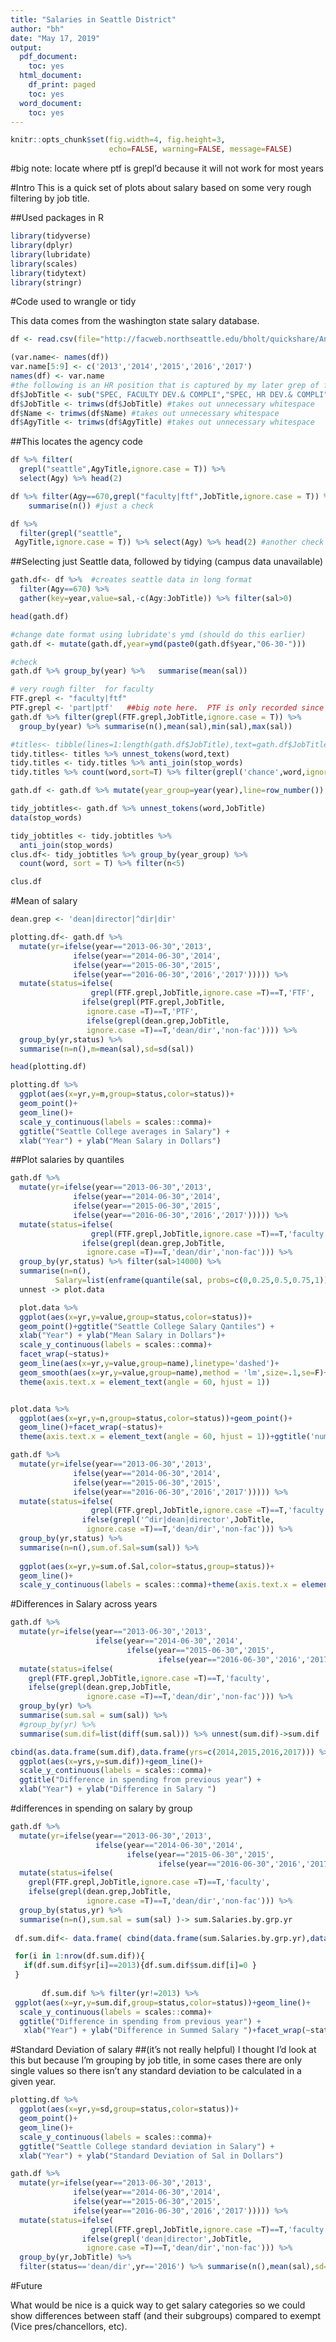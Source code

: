 ```yaml
---
title: "Salaries in Seattle District"
author: "bh"
date: "May 17, 2019"
output:
  pdf_document:
    toc: yes
  html_document:
    df_print: paged
    toc: yes
  word_document:
    toc: yes
---
```

```r
knitr::opts_chunk$set(fig.width=4, fig.height=3,
                      echo=FALSE, warning=FALSE, message=FALSE)
```

#big note: locate where ptf is grepl'd because it will not work for most years


#Intro
This is a quick set of plots about salary based on some very rough filtering by job title.  

##Used packages in R
```r
library(tidyverse)
library(dplyr)
library(lubridate)
library(scales)
library(tidytext)
library(stringr)
```


#Code used to wrangle or tidy

This data comes from the washington state salary database.

```r
df <- read.csv(file="http://facweb.northseattle.edu/bholt/quickshare/AnnualEmployeeSalary2013thru2017.csv",header=T)

```
```r
(var.name<- names(df))
var.name[5:9] <- c('2013','2014','2015','2016','2017')
names(df) <- var.name
#the following is an HR position that is captured by my later grep of faculty
df$JobTitle <- sub("SPEC, FACULTY DEV.& COMPLI","SPEC, HR DEV.& COMPLI",df$JobTitle,ignore.case=T) 
df$JobTitle <- trimws(df$JobTitle) #takes out unnecessary whitespace
df$Name <- trimws(df$Name) #takes out unnecessary whitespace
df$AgyTitle <- trimws(df$AgyTitle) #takes out unnecessary whitespace
```
##This locates the agency code
```r
df %>% filter(
  grepl("seattle",AgyTitle,ignore.case = T)) %>% 
  select(Agy) %>% head(2)

df %>% filter(Agy==670,grepl("faculty|ftf",JobTitle,ignore.case = T)) %>%  
    summarise(n()) #just a check

df %>% 
  filter(grepl("seattle",
 AgyTitle,ignore.case = T)) %>% select(Agy) %>% head(2) #another check

```

##Selecting just Seattle data, followed by tidying (campus data unavailable)
```r
gath.df<- df %>%  #creates seattle data in long format
  filter(Agy==670) %>% 
  gather(key=year,value=sal,-c(Agy:JobTitle)) %>% filter(sal>0)

head(gath.df)

#change date format using lubridate's ymd (should do this earlier)
gath.df <- mutate(gath.df,year=ymd(paste0(gath.df$year,"06-30-")))

#check
gath.df %>% group_by(year) %>%   summarise(mean(sal))

# very rough filter  for faculty
FTF.grepl <- "faculty|ftf"
PTF.grepl <- 'part|ptf'   ##big note here.  PTF is only recorded since 2016
gath.df %>% filter(grepl(FTF.grepl,JobTitle,ignore.case = T)) %>%
  group_by(year) %>% summarise(n(),mean(sal),min(sal),max(sal))
```

```r
#titles<- tibble(lines=1:length(gath.df$JobTitle),text=gath.df$JobTitle)
tidy.titles<- titles %>% unnest_tokens(word,text)
tidy.titles <- tidy.titles %>% anti_join(stop_words)
tidy.titles %>% count(word,sort=T) %>% filter(grepl('chance',word,ignore.case = T))

gath.df <- gath.df %>% mutate(year_group=year(year),line=row_number())

tidy_jobtitles<- gath.df %>% unnest_tokens(word,JobTitle)
data(stop_words)

tidy_jobtitles <- tidy.jobtitles %>%
  anti_join(stop_words)
clus.df<- tidy_jobtitles %>% group_by(year_group) %>% 
  count(word, sort = T) %>% filter(n<5)

```
```r
clus.df

```

#Mean of salary
```r
dean.grep <- 'dean|director|^dir|dir'

plotting.df<- gath.df %>% 
  mutate(yr=ifelse(year=="2013-06-30",'2013',
              ifelse(year=="2014-06-30",'2014',
              ifelse(year=="2015-06-30",'2015',
              ifelse(year=="2016-06-30",'2016','2017'))))) %>% 
  mutate(status=ifelse(
                  grepl(FTF.grepl,JobTitle,ignore.case =T)==T,'FTF',
                ifelse(grepl(PTF.grepl,JobTitle,
                 ignore.case =T)==T,'PTF',
                 ifelse(grepl(dean.grep,JobTitle,
                 ignore.case =T)==T,'dean/dir','non-fac')))) %>%
  group_by(yr,status) %>% 
  summarise(n=n(),m=mean(sal),sd=sd(sal))

head(plotting.df)
```

```r
plotting.df %>% 
  ggplot(aes(x=yr,y=m,group=status,color=status))+
  geom_point()+
  geom_line()+ 
  scale_y_continuous(labels = scales::comma)+
  ggtitle("Seattle College averages in Salary") +
  xlab("Year") + ylab("Mean Salary in Dollars")
```



##Plot salaries by quantiles
```r

gath.df %>% 
  mutate(yr=ifelse(year=="2013-06-30",'2013',
              ifelse(year=="2014-06-30",'2014',
              ifelse(year=="2015-06-30",'2015',
              ifelse(year=="2016-06-30",'2016','2017'))))) %>% 
  mutate(status=ifelse(
                  grepl(FTF.grepl,JobTitle,ignore.case =T)==T,'faculty',
                ifelse(grepl(dean.grep,JobTitle,
                 ignore.case =T)==T,'dean/dir','non-fac'))) %>%
  group_by(yr,status) %>% filter(sal>14000) %>% 
  summarise(n=n(),
          Salary=list(enframe(quantile(sal, probs=c(0,0.25,0.5,0.75,1))))) %>% 
  unnest -> plot.data

  plot.data %>% 
  ggplot(aes(x=yr,y=value,group=status,color=status))+
  geom_point()+ggtitle("Seattle College Salary Qantiles") +
  xlab("Year") + ylab("Mean Salary in Dollars")+
  scale_y_continuous(labels = scales::comma)+
  facet_wrap(~status)+
  geom_line(aes(x=yr,y=value,group=name),linetype='dashed')+
  geom_smooth(aes(x=yr,y=value,group=name),method = 'lm',size=.1,se=F)+
  theme(axis.text.x = element_text(angle = 60, hjust = 1))


plot.data %>% 
  ggplot(aes(x=yr,y=n,group=status,color=status))+geom_point()+
  geom_line()+facet_wrap(~status)+
  theme(axis.text.x = element_text(angle = 60, hjust = 1))+ggtitle('number of employees by status')

```

```r
gath.df %>% 
  mutate(yr=ifelse(year=="2013-06-30",'2013',
              ifelse(year=="2014-06-30",'2014',
              ifelse(year=="2015-06-30",'2015',
              ifelse(year=="2016-06-30",'2016','2017'))))) %>% 
  mutate(status=ifelse(
                  grepl(FTF.grepl,JobTitle,ignore.case =T)==T,'faculty',
                ifelse(grepl('^dir|dean|director',JobTitle,
                 ignore.case =T)==T,'dean/dir','non-fac'))) %>%
  group_by(yr,status) %>% 
  summarise(n=n(),sum.of.Sal=sum(sal)) %>%
  
  ggplot(aes(x=yr,y=sum.of.Sal,color=status,group=status))+
  geom_line()+
  scale_y_continuous(labels = scales::comma)+theme(axis.text.x = element_text(angle = 60, hjust = 1))+ggtitle('sum of all salary\nby status' )

```

#Differences in Salary across years

```r
gath.df %>% 
  mutate(yr=ifelse(year=="2013-06-30",'2013',
                   ifelse(year=="2014-06-30",'2014',
                          ifelse(year=="2015-06-30",'2015',
                                 ifelse(year=="2016-06-30",'2016','2017'))))) %>% 
  mutate(status=ifelse(
    grepl(FTF.grepl,JobTitle,ignore.case =T)==T,'faculty',
    ifelse(grepl(dean.grep,JobTitle,
                 ignore.case =T)==T,'dean/dir','non-fac'))) %>% 
  group_by(yr) %>% 
  summarise(sum.sal = sum(sal)) %>% 
  #group_by(yr) %>% 
  summarise(sum.dif=list(diff(sum.sal))) %>% unnest(sum.dif)->sum.dif 

cbind(as.data.frame(sum.dif),data.frame(yrs=c(2014,2015,2016,2017))) %>% 
  ggplot(aes(x=yrs,y=sum.dif))+geom_line()+
  scale_y_continuous(labels = scales::comma)+
  ggtitle("Difference in spending from previous year") +
  xlab("Year") + ylab("Difference in Salary ")

```

#differences in spending on salary by group
```r
gath.df %>% 
  mutate(yr=ifelse(year=="2013-06-30",'2013',
                   ifelse(year=="2014-06-30",'2014',
                          ifelse(year=="2015-06-30",'2015',
                                 ifelse(year=="2016-06-30",'2016','2017'))))) %>% 
  mutate(status=ifelse(
    grepl(FTF.grepl,JobTitle,ignore.case =T)==T,'faculty',
    ifelse(grepl(dean.grep,JobTitle,
                 ignore.case =T)==T,'dean/dir','non-fac'))) %>% 
  group_by(status,yr) %>% 
  summarise(n=n(),sum.sal = sum(sal) )-> sum.Salaries.by.grp.yr
  
 df.sum.dif<- data.frame( cbind(data.frame(sum.Salaries.by.grp.yr),data.frame(sum.dif=c(0,diff(sum.Salaries.by.grp.yr$sum.sal)))))

 for(i in 1:nrow(df.sum.dif)){ 
   if(df.sum.dif$yr[i]==2013){df.sum.dif$sum.dif[i]=0 }
 }
 
       df.sum.dif %>% filter(yr!=2013) %>% 
 ggplot(aes(x=yr,y=sum.dif,group=status,color=status))+geom_line()+
  scale_y_continuous(labels = scales::comma)+
  ggtitle("Difference in spending from previous year") +
   xlab("Year") + ylab("Difference in Summed Salary ")+facet_wrap(~status)

```

#Standard Deviation of salary
##(it's not really helpful)
I thought I'd look at this but because I'm grouping by job title, in some cases there are only single values so there isn't any standard deviation to be calculated in a given year.
```r
plotting.df %>% 
  ggplot(aes(x=yr,y=sd,group=status,color=status))+
  geom_point()+
  geom_line()+ 
  scale_y_continuous(labels = scales::comma)+
  ggtitle("Seattle College standard deviation in Salary") +
  xlab("Year") + ylab("Standard Deviation of Sal in Dollars")
```


```r

gath.df %>% 
  mutate(yr=ifelse(year=="2013-06-30",'2013',
              ifelse(year=="2014-06-30",'2014',
              ifelse(year=="2015-06-30",'2015',
              ifelse(year=="2016-06-30",'2016','2017'))))) %>% 
  mutate(status=ifelse(
                  grepl(FTF.grepl,JobTitle,ignore.case =T)==T,'faculty',
                ifelse(grepl('dean|director',JobTitle,
                 ignore.case =T)==T,'dean/dir','non-fac'))) %>%
  group_by(yr,JobTitle) %>% 
  filter(status=='dean/dir',yr=='2016') %>% summarise(n(),mean(sal),sd=sd(sal))
```
#Future

What would be nice is a quick way to get salary categories so we could show differences between staff (and their subgroups) compared to exempt (Vice pres/chancellors, etc).  
